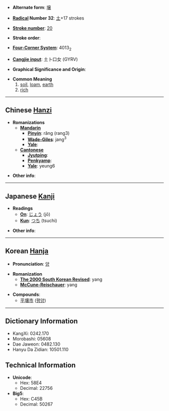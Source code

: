 * '''Alternate form''': [[壌]]

* '''[[Wiktionary:Chinese radical index| Radical]] Number 32''': [[Wiktionary:Chinese radical index 土|土]]+17 strokes

* '''[[Wiktionary:Chinese total strokes index|Stroke number]]''': [[Wiktionary:Chinese total strokes index 20|20]]

* '''Stroke order''': 

* '''[[Wiktionary:Chinese four corner index|Four-Corner System]]''': 4013<sub>2</sub>

* '''[[Wiktionary:Chinese Cangjie index|Cangjie input]]''': 土卜口女 (GYRV)

* '''Graphical Significance and Origin''': 

* '''Common Meaning'''
*#[[soil]], [[loam]], [[earth]]
*# [[rich]]

----

== Chinese [[Hanzi]] ==

* '''Romanizations'''
** '''[[Mandarin]]'''
*** '''[[Pinyin]]''': rǎng (rang3)
*** '''[[Wade-Giles]]''': jang<sup>3</sup>
*** '''[[Yale]]''': 
** '''[[Cantonese]]'''
*** '''[[Jyutping]]''':
*** '''[[Penkyamp]]''': 
*** '''[[Yale]]''': yeung6

* '''Other info''': 

----

== Japanese [[Kanji]] ==

* '''Readings'''
** '''[[On]]''': [[じょう]] (jō)
** '''[[Kun]]''': [[つち]] (tsuchi)

* '''Other info''':  

----

== Korean [[Hanja]] ==

* '''Pronunciation''': [[양]]

* '''Romanization'''
** '''[[The 2000 South Korean Revised Romanization|The 2000 South Korean Revised]]''': yang
** '''[[McCune-Reischauer]]''': yang

* '''Compounds''':
**[[平壤市]] ([[평양]])

----

== Dictionary Information ==

* KangXi: 0242.170
* Morobashi: 05608
* Dae Jaweon: 0482.130
* Hanyu Da Zidian: 10501.110

== Technical Information ==

* '''Unicode''':
** Hex: 58E4
** Decimal: 22756
* '''Big5''':
** Hex: C45B
** Decimal: 50267